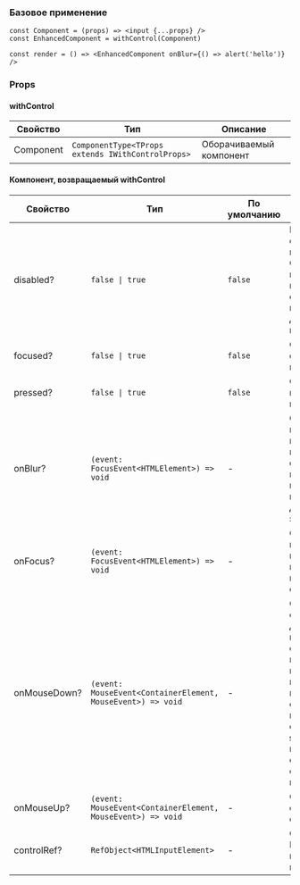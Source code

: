 ### Базовое применение

```tsx
const Component = (props) => <input {...props} />
const EnhancedComponent = withControl(Component)

const render = () => <EnhancedComponent onBlur={() => alert('hello')} />
```

### Props

#### withControl

<!-- props:start -->
| Свойство        | Тип                                                                                                                                                                                                                                                               |  Описание                                                                                                                                 |
| --------------- | ----------------------------------------------------------------------------------------------------------------------------------------------------------------------------------------------------------------------------------------------------------------- |  ---------------------------------------------------------------------------------------------------------------------------------------- |
| Component        | `ComponentType<TProps extends IWithControlProps>`                                                                                                                                                                                                                                                      | Оборачиваемый компонент                                                                              |
<!-- props:end -->

#### Компонент, возвращаемый withControl


<!-- props:start -->
| Свойство        | Тип                                                                                                                                                                                                                                                               |  По умолчанию | Описание                                                                                                                                 |
| --------------- | ----------------------------------------------------------------------------------------------------------------------------------------------------------------------------------------------------------------------------------------------------------------- |  ------------ | ---------------------------------------------------------------------------------------------------------------------------------------- |
| disabled?        | `false \| true`                                                                                                                                                                                                                                                      | `false` | Неактивное состояние компонента. Состояние, при котором меню отображается, но недоступно для действий пользователя                                                                               |
| focused?        | `false \| true`                                                                                                                                                                                                                                                      | `false` | Состояние фокуса на компоненте |
| pressed?        | `false \| true`                                                                                                                                                                                                                                                      | `false` | Состояние нажатия на компоненте                                                 |
| onBlur?        | `(event: FocusEvent<HTMLElement>) => void`                                                                                                                                                                                                                                                      | - | Событие, которое вызывается при потере фокуса компонентом, например при клике на другом месте экрана                                                                               |
| onFocus?        | `(event: FocusEvent<HTMLElement>) => void`                                                                                                                                                                                                                                                      | - | Событие, которое возникает при получении компонентом фокуса                                                                              |
| onMouseDown?        | `(event: MouseEvent<ContainerElement, MouseEvent>) => void`                                                                                                                                                                                                                                                      | - | Событие по своему действию похоже на onClick и возникает в момент нажатия кнопки мыши; onClick в каком-то смысле является комбинацией событий onMouseDown и onMouseUp         |
| onMouseUp?        | `(event: MouseEvent<ContainerElement, MouseEvent>) => void`                                                                                                                                                                                                                                                      | - | Обработчик события onMouseUp                      |
| controlRef?        | `RefObject<HTMLInputElement>`                                                                                                                                                                                                                                                      | - | Ссылка на DOM-элемент нативного контрола                                                                                |
<!-- props:end -->
